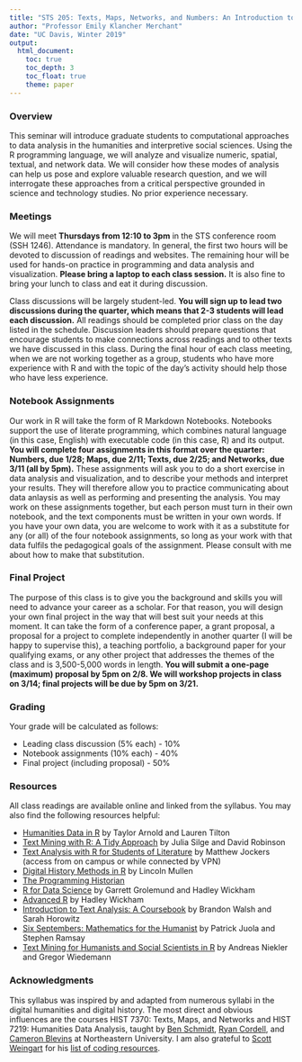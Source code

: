 ```yaml
---
title: "STS 205: Texts, Maps, Networks, and Numbers: An Introduction to Computational Approaches in the Humanities and Social Sciences"
author: "Professor Emily Klancher Merchant"
date: "UC Davis, Winter 2019"
output: 
  html_document:
    toc: true    
    toc_depth: 3
    toc_float: true
    theme: paper
---
```

### Overview
This seminar will introduce graduate students to computational approaches to data analysis in the humanities and interpretive social sciences. Using the R programming language, we will analyze and visualize numeric, spatial, textual, and network data. We will consider how these modes of analysis can help us pose and explore valuable research question, and we will interrogate these approaches from a critical perspective grounded in science and technology studies. No prior experience necessary.

### Meetings
We will meet **Thursdays from 12:10 to 3pm** in the STS conference room (SSH 1246). Attendance is mandatory. In general, the first two hours will be devoted to discussion of readings and websites. The remaining hour will be used for hands-on practice in programming and data analysis and visualization. **Please bring a laptop to each class session.** It is also fine to bring your lunch to class and eat it during discussion.

Class discussions will be largely student-led. **You will sign up to lead two discussions during the quarter, which means that 2-3 students will lead each discussion.** All readings should be completed prior class on the day listed in the schedule. Discussion leaders should prepare questions that encourage students to make connections across readings and to other texts we have discussed in this class. During the final hour of each class meeting, when we are not working together as a group, students who have more experience with R and with the topic of the day's activity should help those who have less experience.

### Notebook Assignments
Our work in R will take the form of R Markdown Notebooks. Notebooks support the use of literate programming, which combines natural language (in this case, English) with executable code (in this case, R) and its output. **You will complete four assignments in this format over the quarter: Numbers, due 1/28; Maps, due 2/11; Texts, due 2/25; and Networks, due 3/11 (all by 5pm).** These assignments will ask you to do a short exercise in data analysis and visualization, and to describe your methods and interpret your results. They will therefore allow you to practice communicating about data anlaysis as well as performing and presenting the analysis. You may work on these assignments together, but each person must turn in their own notebook, and the text components must be written in your own words. If you have your own data, you are welcome to work with it as a substitute for any (or all) of the four notebook assignments, so long as your work with that data fulfils the pedagogical goals of the assignment. Please consult with me about how to make that substitution.

### Final Project
The purpose of this class is to give you the background and skills you will need to advance your career as a scholar. For that reason, you will design your own final project in the way that will best suit your needs at this moment. It can take the form of a conference paper, a grant proposal, a proposal for a project to complete independently in another quarter (I will be happy to supervise this), a teaching portfolio, a background paper for your qualifying exams, or any other project that addresses the themes of the class and is 3,500-5,000 words in length. **You will submit a one-page (maximum) proposal by 5pm on 2/8. We will workshop projects in class on 3/14; final projects will be due by 5pm on 3/21.**

### Grading
Your grade will be calculated as follows:  

- Leading class discussion (5% each) - 10%  
- Notebook assignments (10% each) - 40%  
- Final project (including proposal) - 50%  

### Resources
All class readings are available online and linked from the syllabus. You may also find the following resources helpful:

- [Humanities Data in R](https://link.springer.com/book/10.1007%2F978-3-319-20702-5) by Taylor Arnold and Lauren Tilton  
- [Text Mining with R: A Tidy Approach](https://www.tidytextmining.com/) by Julia Silge and David Robinson  
- [Text Analysis with R for Students of Literature](https://link.springer.com/book/10.1007%2F978-3-319-03164-4) by Matthew Jockers (access from on campus or while connected by VPN)  
- [Digital History Methods in R](https://lincolnmullen.com/projects/dh-r2/) by Lincoln Mullen  
- [The Programming Historian](https://programminghistorian.org/)  
- [R for Data Science](https://r4ds.had.co.nz/) by Garrett Grolemund and Hadley Wickham  
- [Advanced R](http://adv-r.had.co.nz/) by Hadley Wickham 
- [Introduction to Text Analysis: A Coursebook](http://walshbr.com/textanalysiscoursebook/) by Brandon Walsh and Sarah Horowitz  
- [Six Septembers: Mathematics for the Humanist](http://digitalcommons.unl.edu/zeabook/55/) by Patrick Juola and Stephen Ramsay  
- [Text Mining for Humanists and Social Scientists in R](https://tm4ss.github.io/docs/index.html) by Andreas Niekler and Gregor Wiedemann

### Acknowledgments
This syllabus was inspired by and adapted from numerous syllabi in the digital humanities and digital history. The most direct and obvious influences are the courses HIST 7370: Texts, Maps, and Networks and HIST 7219: Humanities Data Analysis, taught by [Ben Schmidt](benschmidt.org), [Ryan Cordell](ryancordell.org), and [Cameron Blevins](cameronblevins.org) at Northeastern University. I am also grateful to [Scott Weingart](http://scottbot.net/) for his [list of coding resources](http://scottbot.net/teaching-yourself-to-code-in-dh/).

